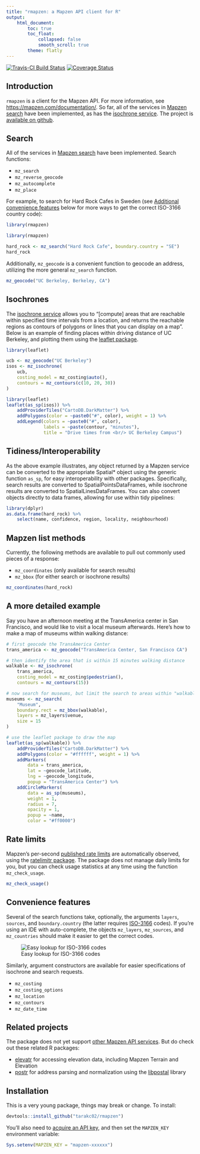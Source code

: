 ```yaml
---
title: "rmapzen: a Mapzen API client for R"
output: 
    html_document:
        toc: true
        toc_float:
            collapsed: false
            smooth_scroll: true
        theme: flatly
---
```

[![Travis-CI Build Status](https://travis-ci.org/tarakc02/rmapzen.svg?branch=master)](https://travis-ci.org/tarakc02/rmapzen)
[![Coverage Status](https://img.shields.io/codecov/c/github/tarakc02/rmapzen/master.svg)](https://codecov.io/github/tarakc02/rmapzen?branch=master)

## Introduction

`rmapzen` is a client for the Mapzen API. For more information, see [https://mapzen.com/documentation/](https://mapzen.com/documentation/). So far, all of the services in [Mapzen search](https://mapzen.com/documentation/search/) have been implemented, as has the [isochrone service](https://mapzen.com/documentation/mobility/isochrone/api-reference/). The project is [available on github](https://github.com/tarakc02/rmapzen). 

## Search

All of the services in [Mapzen search](https://mapzen.com/documentation/search/) have been implemented. Search functions:

* `mz_search`
* `mz_reverse_geocode`
* `mz_autocomplete`
* `mz_place`

For example, to search for Hard Rock Cafes in Sweden (see [Additional convenience features](#additional-convenience-features) below for more ways to get the correct ISO-3166 country code):

```r
library(rmapzen)
```

```r
library(rmapzen)

hard_rock <- mz_search("Hard Rock Cafe", boundary.country = "SE")
hard_rock
```

Additionally, `mz_geocode` is a convenient function to geocode an address, utilizing the more general `mz_search` function.

```r
mz_geocode("UC Berkeley, Berkeley, CA")
```

## Isochrones

The [isochrone service](https://mapzen.com/documentation/mobility/isochrone/api-reference/) allows you to "[compute] areas that are reachable within specified time intervals from a location, and returns the reachable regions as contours of polygons or lines that you can display on a map". Below is an example of finding places within driving distance of UC Berkeley, and plotting them using the [leaflet package](http://rstudio.github.io/leaflet/).

```r
library(leaflet)
```

```r
ucb <- mz_geocode("UC Berkeley")
isos <- mz_isochrone(
    ucb,
    costing_model = mz_costing$auto(),
    contours = mz_contours(c(10, 20, 30))
)

library(leaflet)
leaflet(as_sp(isos)) %>%
    addProviderTiles("CartoDB.DarkMatter") %>%
    addPolygons(color = ~paste0("#", color), weight = 1) %>%
    addLegend(colors = ~paste0("#", color), 
              labels = ~paste(contour, "minutes"),
              title = "Drive times from <br/> UC Berkeley Campus")
```

## Tidiness/Interoperability

As the above example illustrates, any object returned by a Mapzen service can be converted to the appropriate Spatial* object using the generic function `as_sp`, for easy interoperability with other packages. Specifically, search results are converted to SpatialPointsDataFrames, while isochrone results are converted to SpatialLinesDataFrames. You can also convert objects directly to data frames, allowing for use within tidy pipelines:

```r
library(dplyr)
as.data.frame(hard_rock) %>%
    select(name, confidence, region, locality, neighbourhood)
```

## Mapzen list methods

Currently, the following methods are available to pull out commonly used 
pieces of a response:

* `mz_coordinates` (only available for search results)
* `mz_bbox` (for either search or isochrone results)

```r
mz_coordinates(hard_rock)
```

## A more detailed example

Say you have an afternoon meeting at the TransAmerica center in San Francisco, and would like to visit a local museum afterwards. Here's how to make a map of museums within walking distance:

```r
# first geocode the TransAmerica Center
trans_america <- mz_geocode("TransAmerica Center, San Francisco CA")

# then identify the area that is within 15 minutes walking distance
walkable <- mz_isochrone(
    trans_america,
    costing_model = mz_costing$pedestrian(),
    contours = mz_contours(15))

# now search for museums, but limit the search to areas within "walkable"
museums <- mz_search(
    "Museum", 
    boundary.rect = mz_bbox(walkable), 
    layers = mz_layers$venue, 
    size = 15
)

# use the leaflet package to draw the map
leaflet(as_sp(walkable)) %>%
    addProviderTiles("CartoDB.DarkMatter") %>%
    addPolygons(color = "#ffffff", weight = 1) %>%
    addMarkers(
        data = trans_america, 
        lat = ~geocode_latitude, 
        lng = ~geocode_longitude,
        popup = "TransAmerica Center") %>%
    addCircleMarkers(
        data = as_sp(museums), 
        weight = 1,
        radius = 7,
        opacity = 1,
        popup = ~name,
        color = "#ff0000")
```

## Rate limits

Mapzen's per-second [published rate limits](https://mapzen.com/documentation/overview/#search-and-mobility-products) are automatically observed, using the [ratelimitr package](https://github.com/tarakc02/ratelimitr). The package does not manage daily limits for you, but you can check usage statistics at any time using the function `mz_check_usage`.

```r
mz_check_usage()
```

## Convenience features

Several of the search functions take, optionally, the arguments `layers`, `sources`, and `boundary.country` (the latter requires [ISO-3166](https://en.wikipedia.org/wiki/ISO_3166) codes). If you're using an IDE with auto-complete, the objects `mz_layers`, `mz_sources`, and `mz_countries` should make it easier to get the correct codes.

![Easy lookup for ISO-3166 codes](fig/mz-countries.png)

Similarly, argument constructors are available for easier specifications of isochrone and search requests.

* `mz_costing` 
* `mz_costing_options` 
* `mz_location`
* `mz_contours`
* `mz_date_time`

## Related projects

The package does not yet support [other Mapzen API services](https://mapzen.com/documentation/). But do check out these related R packages:

* [elevatr](https://github.com/jhollist/elevatr) for accessing elevation data, including Mapzen Terrain and Elevation
* [postr](https://github.com/Ironholds/poster) for address parsing and normalization using the [libpostal](https://github.com/openvenues/libpostal) library

## Installation

This is a very young package, things may break or change. To install:

```r
devtools::install_github("tarakc02/rmapzen")
```

You'll also need to [acquire an API key](https://mapzen.com/developers), and then set the `MAPZEN_KEY` environment variable:

```r
Sys.setenv(MAPZEN_KEY = "mapzen-xxxxxx")
```
